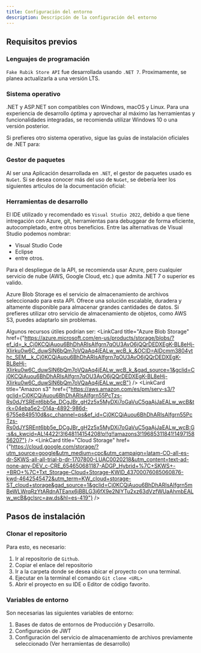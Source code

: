 ```yaml
---
title: Configuración del entorno
description: Descripción de la configuración del entorno
---
```



## Requisitos previos

### Lenguajes de programación

`Fake Rubik Store API` fue desarrollada usando `.NET 7`. Proximamente, se planea actualizarla a una versión LTS.

### Sistema operativo

.NET y ASP.NET son compatibles con Windows, macOS y Linux. Para una experiencia de desarrollo óptima y aprovechar al máximo las herramientas y funcionalidades integradas, se recomienda utilizar Windows 10 o una versión posterior.

Si prefieres otro sistema operativo, sigue las guías de instalación oficiales de .NET para:

<CardGrid>
  <LinkCard title="Linux Os" href="https://learn.microsoft.com/es-es/dotnet/core/install/linux" />
  <LinkCard title="MacOS" href="https://learn.microsoft.com/es-es/dotnet/core/install/macos" />
</CardGrid>

### Gestor de paquetes

Al ser una Aplicación desarrollada en `.NET`, el gestor de paquetes usado es `NuGet`.
Si se desea conocer más del uso de `NuGet`, se debería leer los siguientes articulos de la documentación oficial:

<CardGrid>
  <LinkCard title="Manejo por consola" href="https://learn.microsoft.com/es-es/nuget/consume-packages/install-use-packages-powershell" />
  <LinkCard title="Manejo en Visual Studio" href="https://learn.microsoft.com/es-es/nuget/consume-packages/install-use-packages-visual-studio" />
</CardGrid>

### Herramientas de desarrollo

El IDE utilizado y recomendado es `Visual Studio 2022`, debido a que tiene intregación con Azure, git, herramientas para debuggear de forma eficiente, autocompletado, entre otros beneficios. 
Entre las alternativas de Visual Studio podemos nombrar:

  - Visual Studio Code
  - Eclipse
  - entre otros.

Para el despliegue de la API, se recomienda usar Azure, pero cualquier servicio de nube (AWS, Google Cloud, etc.) que admita .NET 7 o superior es valido.

Azure Blob Storage es el servicio de almacenamiento de archivos seleccionado para esta API. Ofrece una solución escalable, duradera y altamente disponible para almacenar grandes cantidades de datos. Si prefieres utilizar otro servicio de almacenamiento de objetos, como AWS S3, puedes adaptarlo sin problemas.

Algunos recursos útiles podrían ser:
<CardGrid>
  <LinkCard title="Azure Blob Storage" href={"https://azure.microsoft.com/en-us/products/storage/blobs/?ef_id=_k_Cj0KCQiAuou6BhDhARIsAIfgrn7qOU3AvO6jQQrDEDXEgK-BL8eHj-XIirku0w6C_duwSlN6bQm7oVQaAq4jEALw_wcB_k_&OCID=AIDcmm3804ythc_SEM__k_Cj0KCQiAuou6BhDhARIsAIfgrn7qOU3AvO6jQQrDEDXEgK-BL8eHj-XIirku0w6C_duwSlN6bQm7oVQaAq4jEALw_wcB_k_&gad_source=1&gclid=Cj0KCQiAuou6BhDhARIsAIfgrn7qOU3AvO6jQQrDEDXEgK-BL8eHj-XIirku0w6C_duwSlN6bQm7oVQaAq4jEALw_wcB"} />
  <LinkCard title="Amazon s3" href={"https://aws.amazon.com/es/pm/serv-s3/?gclid=Cj0KCQiAuou6BhDhARIsAIfgrn55PcTzs-Rs0dJYSREnt6bb5e_DCgJBr_gH2z5x5MyDXi7oGaVuC5gaAjJaEALw_wcB&trk=04eba5e2-014a-4892-986d-6755e849510d&sc_channel=ps&ef_id=Cj0KCQiAuou6BhDhARIsAIfgrn55PcTzs-Rs0dJYSREnt6bb5e_DCgJBr_gH2z5x5MyDXi7oGaVuC5gaAjJaEALw_wcB:G:s&s_kwcid=AL!4422!3!648114154208!p!!g!!amazons3!19685311841!149715856207"} />
  <LinkCard title="Cloud Storage" href={"https://cloud.google.com/storage/?utm_source=google&utm_medium=cpc&utm_campaign=latam-CO-all-es-dr-SKWS-all-all-trial-b-dr-1707800-LUAC0020218&utm_content=text-ad-none-any-DEV_c-CRE_654650681187-ADGP_Hybrid+%7C+SKWS+-+BRO+%7C+Txt_Storage-Cloud+Storage-KWID_43700076085060876-kwd-4642545472&utm_term=KW_cloud+storage-ST_cloud+storage&gad_source=1&gclid=Cj0KCQiAuou6BhDhARIsAIfgrn5mBeWLWrqRzYtARdnATEanx6jBBLG3j6fX9e2NlYTu2xz63dVzfWUaAhmbEALw_wcB&gclsrc=aw.ds&hl=es-419"} />
</CardGrid>
## Pasos de instalación

### Clonar el repositorio

Para esto, es necesario:
  1. Ir al repositorio de `Github`. 
  2. Copiar el enlace del repositorio
  3. Ir a la carpeta donde se desea ubicar el proyecto con una terminal.
  4. Ejecutar en la terminal el comando `Git clone <URL>`
  5. Abrir el proyecto en su IDE o Editor de código favorito.

### Variables de entorno

Son necesarias las siguientes variables de entorno:
  1. Bases de datos de entornos de Producción y Desarrollo.
  2. Configuración de JWT 
    <LinkCard title="JWT Docs" href="https://jwt.io/" target="_blank" />
  3. Configuración del servicio de almacenamiento de archivos previamente seleccionado (Ver herramientas de desarrollo)
